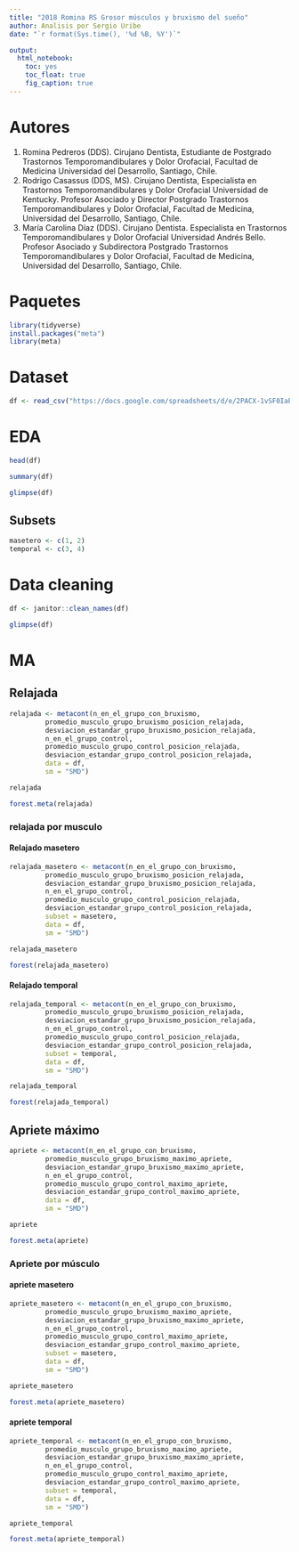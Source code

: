 ```yaml
---
title: "2018 Romina RS Grosor músculos y bruxismo del sueño"
author: Analisis por Sergio Uribe
date: "`r format(Sys.time(), '%d %B, %Y')`"

output: 
  html_notebook: 
    toc: yes
    toc_float: true
    fig_caption: true
---
```


# Autores

1. Romina Pedreros (DDS). Cirujano Dentista, Estudiante de Postgrado Trastornos Temporomandibulares y Dolor Orofacial, Facultad de Medicina Universidad del Desarrollo, Santiago, Chile. 
1. Rodrigo Casassus (DDS, MS). Cirujano Dentista, Especialista en Trastornos Temporomandibulares y Dolor Orofacial Universidad de Kentucky. Profesor Asociado y Director Postgrado Trastornos Temporomandibulares y Dolor Orofacial, Facultad de Medicina, Universidad del Desarrollo, Santiago, Chile.
1. María Carolina Díaz (DDS). Cirujano Dentista. Especialista en Trastornos Temporomandibulares y Dolor Orofacial Universidad Andrés Bello. Profesor Asociado y Subdirectora Postgrado Trastornos Temporomandibulares y Dolor Orofacial, Facultad de Medicina, Universidad del Desarrollo, Santiago, Chile. 


# Paquetes
```r
library(tidyverse)
install.packages("meta")
library(meta)
```


# Dataset
```r
df <- read_csv("https://docs.google.com/spreadsheets/d/e/2PACX-1vSF0IaPzgT1j8zZjCRttANxOh948pFZVaQvBfRafzdfHjDox2lc1KgMGjBfrbqh0HWdtjPXQbYXDhm1/pub?gid=0&single=true&output=csv")
```


# EDA
```r
head(df)
```
```r
summary(df)
```
```r
glimpse(df)
```

## Subsets

```r
masetero <- c(1, 2)
temporal <- c(3, 4)
```

# Data cleaning

```r
df <- janitor::clean_names(df)
```

```r
glimpse(df)
```



# MA
## Relajada
```r
relajada <- metacont(n_en_el_grupo_con_bruxismo,
         promedio_musculo_grupo_bruxismo_posicion_relajada,
         desviacion_estandar_grupo_bruxismo_posicion_relajada, 
         n_en_el_grupo_control, 
         promedio_musculo_grupo_control_posicion_relajada, 
         desviacion_estandar_grupo_control_posicion_relajada, 
         data = df, 
         sm = "SMD")

```

```r
relajada
```


```r
forest.meta(relajada)
```

### relajada por musculo

#### Relajado masetero
```r
relajada_masetero <- metacont(n_en_el_grupo_con_bruxismo,
         promedio_musculo_grupo_bruxismo_posicion_relajada,
         desviacion_estandar_grupo_bruxismo_posicion_relajada, 
         n_en_el_grupo_control, 
         promedio_musculo_grupo_control_posicion_relajada, 
         desviacion_estandar_grupo_control_posicion_relajada, 
         subset = masetero, 
         data = df, 
         sm = "SMD")
```

```r
relajada_masetero
```

```r
forest(relajada_masetero)
```

#### Relajado temporal
```r
relajada_temporal <- metacont(n_en_el_grupo_con_bruxismo,
         promedio_musculo_grupo_bruxismo_posicion_relajada,
         desviacion_estandar_grupo_bruxismo_posicion_relajada, 
         n_en_el_grupo_control, 
         promedio_musculo_grupo_control_posicion_relajada, 
         desviacion_estandar_grupo_control_posicion_relajada, 
         subset = temporal, 
         data = df, 
         sm = "SMD")
```

```r
relajada_temporal
```

```r
forest(relajada_temporal)
```

## Apriete máximo
```r
apriete <- metacont(n_en_el_grupo_con_bruxismo,
         promedio_musculo_grupo_bruxismo_maximo_apriete,
         desviacion_estandar_grupo_bruxismo_maximo_apriete, 
         n_en_el_grupo_control, 
         promedio_musculo_grupo_control_maximo_apriete, 
         desviacion_estandar_grupo_control_maximo_apriete, 
         data = df, 
         sm = "SMD")

```
```r
apriete
```


```r
forest.meta(apriete)
```
### Apriete por músculo

#### apriete masetero

```r
apriete_masetero <- metacont(n_en_el_grupo_con_bruxismo,
         promedio_musculo_grupo_bruxismo_maximo_apriete,
         desviacion_estandar_grupo_bruxismo_maximo_apriete, 
         n_en_el_grupo_control, 
         promedio_musculo_grupo_control_maximo_apriete, 
         desviacion_estandar_grupo_control_maximo_apriete, 
         subset = masetero, 
         data = df, 
         sm = "SMD")

```
```r
apriete_masetero
```


```r
forest.meta(apriete_masetero)
```


#### apriete temporal
```r
apriete_temporal <- metacont(n_en_el_grupo_con_bruxismo,
         promedio_musculo_grupo_bruxismo_maximo_apriete,
         desviacion_estandar_grupo_bruxismo_maximo_apriete, 
         n_en_el_grupo_control, 
         promedio_musculo_grupo_control_maximo_apriete, 
         desviacion_estandar_grupo_control_maximo_apriete, 
         subset = temporal, 
         data = df, 
         sm = "SMD")

```
```r
apriete_temporal
```


```r
forest.meta(apriete_temporal)
```
